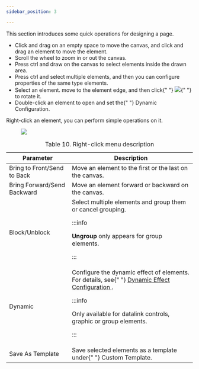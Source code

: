 ```yaml
---
sidebar_position: 3

---
```

This section introduces some quick operations for designing a page.

<article
  className="nested3"
  aria-labelledby="unique_1446323357__title_bb2_zgv_35b"
  id="unique_1446323357"
>
  
  <div>
    <section className="section" id="unique_1446323357__context_z1x_hkr_j5b">
      <ul id="unique_1446323357__ul_lp2_wkr_j5b">
        <li>
          Click and drag on an empty space to move the canvas, and click and
          drag an element to move the element.
        </li>
        <li>Scroll the wheel to zoom in or out the canvas.</li>
        <li>
          Press ctrl and draw on the canvas to select elements inside the drawn
          area.
        </li>
        <li>
          Press ctrl and select multiple elements, and then you can configure
          properties of the same type elements.
        </li>
        <li>
          Select an element. move to the element edge, and then click{" "}
          <img
            id="unique_1446323357__image_tpf_klr_j5b"
            src="https://wordpressfreezonex.oss-cn-hangzhou.aliyuncs.com/appDesign/24.png"
          />{" "}
          to rotate it.
        </li>
        <li>
          Double-click an element to open and set the{" "}
          <span className="uicontrol">Dynamic Configuration</span>.
        </li>
      </ul>
      <p>Right-click an element, you can perform simple operations on it.</p>
      <figure className="fignone" id="unique_1446323357__fig_yfh_jdv_35b">
        <img id="unique_1446323357__image_zfh_jdv_35b" src="https://wordpressfreezonex.oss-cn-hangzhou.aliyuncs.com/appDesign/25.png" />
      </figure>
      <table id="unique_1446323357__table_trl_2kv_35b" className="frame-all">
        <caption>
          <span className="table--title-label">Table 10. </span>
          <span id="unique_1446323357__title_url_2kv_35b">
            Right-click menu description
          </span>
        </caption>
        <colgroup>
          <col style={{ width: "20.681265206812654%" }} />
          <col style={{ width: "79.31873479318735%" }} />
        </colgroup>
        <thead>
          <tr>
            <th id="unique_1446323357__table_trl_2kv_35b__entry__1">
              Parameter
            </th>
            <th id="unique_1446323357__table_trl_2kv_35b__entry__2">
              Description
            </th>
          </tr>
        </thead>
        <tbody>
          <tr>
            <td headers="unique_1446323357__table_trl_2kv_35b__entry__1">
              Bring to Front/Send to Back
            </td>
            <td headers="unique_1446323357__table_trl_2kv_35b__entry__2">
              Move an element to the first or the last on the canvas.
            </td>
          </tr>
          <tr>
            <td headers="unique_1446323357__table_trl_2kv_35b__entry__1">
              Bring Forward/Send Backward
            </td>
            <td headers="unique_1446323357__table_trl_2kv_35b__entry__2">
              Move an element forward or backward on the canvas.
            </td>
          </tr>
          <tr>
            <td headers="unique_1446323357__table_trl_2kv_35b__entry__1">
              Block/Unblock
            </td>
            <td headers="unique_1446323357__table_trl_2kv_35b__entry__2">
              Select multiple elements and group them or cancel grouping.

:::info

<strong>Ungroup</strong> only appears for group elements.

:::

</td>
          </tr>
          <tr>
            <td headers="unique_1446323357__table_trl_2kv_35b__entry__1">
              Dynamic
            </td>
            <td headers="unique_1446323357__table_trl_2kv_35b__entry__2">
              Configure the dynamic effect of elements. For details, see{" "}
              <a
                href="application_creation.html#dynamic_configuration"
                title="You can use elements inside the business designer to make equipment visible, and bind them with data collected by collectors from a factory, and then configure dynamic effects to simulate real-time status of business processes going inside the factory."
              >
                Dynamic Effect Configuration
              </a>
              .

:::info

Only available for datalink controls, graphic or group elements.

:::

</td>
          </tr>
          <tr>
            <td headers="unique_1446323357__table_trl_2kv_35b__entry__1">
              Save As Template
            </td>
            <td headers="unique_1446323357__table_trl_2kv_35b__entry__2">
              Save selected elements as a template under{" "}
              <span className="uicontrol">Custom Template</span>.
            </td>
          </tr>
        </tbody>
      </table>
    </section>
  </div>
</article>
